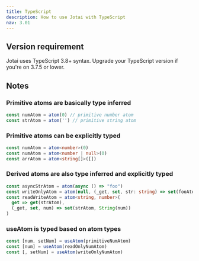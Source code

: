 ```yaml
---
title: TypeScript
description: How to use Jotai with TypeScript
nav: 3.01
---
```


## Version requirement

Jotai uses TypeScript 3.8+ syntax. Upgrade your TypeScript version if you're on 3.7.5 or lower.

## Notes

### Primitive atoms are basically type inferred

```ts
const numAtom = atom(0) // primitive number atom
const strAtom = atom('') // primitive string atom
```

### Primitive atoms can be explicitly typed

```ts
const numAtom = atom<number>(0)
const numAtom = atom<number | null>(0)
const arrAtom = atom<string[]>([])
```

### Derived atoms are also type inferred and explicitly typed

```ts
const asyncStrAtom = atom(async () => "foo")
const writeOnlyAtom = atom(null, (_get, set, str: string) => set(fooAtom, str)
const readWriteAtom = atom<string, number>(
  get => get(strAtom),
  (_get, set, num) => set(strAtom, String(num))
)
```

### useAtom is typed based on atom types

```ts
const [num, setNum] = useAtom(primitiveNumAtom)
const [num] = useAtom(readOnlyNumAtom)
const [, setNum] = useAtom(writeOnlyNumAtom)
```
